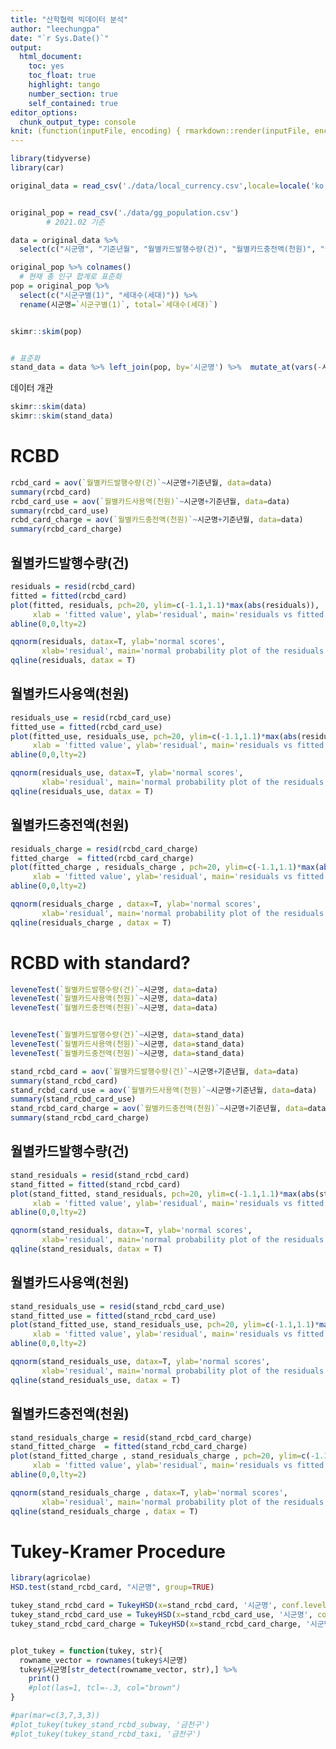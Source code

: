 ```yaml
---
title: "산학협력 빅데이터 분석"
author: "leechungpa"
date: "`r Sys.Date()`"
output:
  html_document: 
    toc: yes
    toc_float: true
    highlight: tango
    number_section: true
    self_contained: true
editor_options: 
  chunk_output_type: console
knit: (function(inputFile, encoding) { rmarkdown::render(inputFile, encoding = encoding, output_file = file.path(dirname(inputFile), './docs/model.html')) })
---
```


```r
library(tidyverse)
library(car)

original_data = read_csv('./data/local_currency.csv',locale=locale('ko',encoding='euc-kr'))


original_pop = read_csv('./data/gg_population.csv')
        # 2021.02 기준

data = original_data %>%
  select(c("시군명", "기준년월", "월별카드발행수량(건)", "월별카드충전액(천원)", "월별카드사용액(천원)"))

original_pop %>% colnames()
  # 현재 총 인구 합계로 표준화
pop = original_pop %>%
  select(c("시군구별(1)", "세대수(세대)")) %>%
  rename(시군명=`시군구별(1)`, total=`세대수(세대)`)


skimr::skim(pop)


# 표준화
stand_data = data %>% left_join(pop, by='시군명') %>%  mutate_at(vars(-시군명, -기준년월), funs(. / total))


```

데이터 개관

```r
skimr::skim(data)
skimr::skim(stand_data)
```

# RCBD

```r

rcbd_card = aov(`월별카드발행수량(건)`~시군명+기준년월, data=data)
summary(rcbd_card)
rcbd_card_use = aov(`월별카드사용액(천원)`~시군명+기준년월, data=data)
summary(rcbd_card_use)
rcbd_card_charge = aov(`월별카드충전액(천원)`~시군명+기준년월, data=data)
summary(rcbd_card_charge)

```

## 월별카드발행수량(건)

```r

residuals = resid(rcbd_card)
fitted = fitted(rcbd_card)
plot(fitted, residuals, pch=20, ylim=c(-1.1,1.1)*max(abs(residuals)),
     xlab = 'fitted value', ylab='residual', main='residuals vs fitted values')
abline(0,0,lty=2)


```

```r
qqnorm(residuals, datax=T, ylab='normal scores',
       xlab='residual', main='normal probability plot of the residuals')
qqline(residuals, datax = T)
```

## 월별카드사용액(천원)

```r

residuals_use = resid(rcbd_card_use)
fitted_use = fitted(rcbd_card_use)
plot(fitted_use, residuals_use, pch=20, ylim=c(-1.1,1.1)*max(abs(residuals_use)),
     xlab = 'fitted value', ylab='residual', main='residuals vs fitted values')
abline(0,0,lty=2)


```

```r
qqnorm(residuals_use, datax=T, ylab='normal scores',
       xlab='residual', main='normal probability plot of the residuals')
qqline(residuals_use, datax = T)
```

## 월별카드충전액(천원)

```r
residuals_charge = resid(rcbd_card_charge)
fitted_charge  = fitted(rcbd_card_charge)
plot(fitted_charge , residuals_charge , pch=20, ylim=c(-1.1,1.1)*max(abs(residuals_charge )),
     xlab = 'fitted value', ylab='residual', main='residuals vs fitted values')
abline(0,0,lty=2)


```

```r
qqnorm(residuals_charge , datax=T, ylab='normal scores',
       xlab='residual', main='normal probability plot of the residuals')
qqline(residuals_charge , datax = T)

```




# RCBD with standard?


```r

leveneTest(`월별카드발행수량(건)`~시군명, data=data)
leveneTest(`월별카드사용액(천원)`~시군명, data=data)
leveneTest(`월별카드충전액(천원)`~시군명, data=data)


leveneTest(`월별카드발행수량(건)`~시군명, data=stand_data)
leveneTest(`월별카드사용액(천원)`~시군명, data=stand_data)
leveneTest(`월별카드충전액(천원)`~시군명, data=stand_data)
```



```r

stand_rcbd_card = aov(`월별카드발행수량(건)`~시군명+기준년월, data=data)
summary(stand_rcbd_card)
stand_rcbd_card_use = aov(`월별카드사용액(천원)`~시군명+기준년월, data=data)
summary(stand_rcbd_card_use)
stand_rcbd_card_charge = aov(`월별카드충전액(천원)`~시군명+기준년월, data=data)
summary(stand_rcbd_card_charge)

```

## 월별카드발행수량(건)

```r

stand_residuals = resid(stand_rcbd_card)
stand_fitted = fitted(stand_rcbd_card)
plot(stand_fitted, stand_residuals, pch=20, ylim=c(-1.1,1.1)*max(abs(stand_residuals)),
     xlab = 'fitted value', ylab='residual', main='residuals vs fitted values')
abline(0,0,lty=2)


```

```r
qqnorm(stand_residuals, datax=T, ylab='normal scores',
       xlab='residual', main='normal probability plot of the residuals')
qqline(stand_residuals, datax = T)
```

## 월별카드사용액(천원)

```r

stand_residuals_use = resid(stand_rcbd_card_use)
stand_fitted_use = fitted(stand_rcbd_card_use)
plot(stand_fitted_use, stand_residuals_use, pch=20, ylim=c(-1.1,1.1)*max(abs(stand_residuals_use)),
     xlab = 'fitted value', ylab='residual', main='residuals vs fitted values')
abline(0,0,lty=2)


```

```r
qqnorm(stand_residuals_use, datax=T, ylab='normal scores',
       xlab='residual', main='normal probability plot of the residuals')
qqline(stand_residuals_use, datax = T)
```

## 월별카드충전액(천원)

```r
stand_residuals_charge = resid(stand_rcbd_card_charge)
stand_fitted_charge  = fitted(stand_rcbd_card_charge)
plot(stand_fitted_charge , stand_residuals_charge , pch=20, ylim=c(-1.1,1.1)*max(abs(stand_residuals_charge)),
     xlab = 'fitted value', ylab='residual', main='residuals vs fitted values')
abline(0,0,lty=2)


```

```r
qqnorm(stand_residuals_charge , datax=T, ylab='normal scores',
       xlab='residual', main='normal probability plot of the residuals')
qqline(stand_residuals_charge , datax = T)

```






# Tukey-Kramer Procedure


```r

library(agricolae)
HSD.test(stand_rcbd_card, "시군명", group=TRUE)

tukey_stand_rcbd_card = TukeyHSD(x=stand_rcbd_card, '시군명', conf.level=0.95)
tukey_stand_rcbd_card_use = TukeyHSD(x=stand_rcbd_card_use, '시군명', conf.level=0.95)
tukey_stand_rcbd_card_charge = TukeyHSD(x=stand_rcbd_card_charge, '시군명', conf.level=0.95)


plot_tukey = function(tukey, str){
  rowname_vector = rownames(tukey$시군명) 
  tukey$시군명[str_detect(rowname_vector, str),] %>%
    print()
    #plot(las=1, tcl=-.3, col="brown")
}

#par(mar=c(3,7,3,3))
#plot_tukey(tukey_stand_rcbd_subway, '금천구')
#plot_tukey(tukey_stand_rcbd_taxi, '금천구')

```


